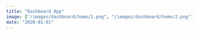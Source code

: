```yaml
---
title: "Dashboard App"
image: ["/images/dashboard/home/1.png", "/images/dashboard/home/2.png"]
date: "2020-01-01"
---
```


<Header
  title="Dashboard App"
  img="/images/dashboard/1.PNG"
  alt="Dashboard Picture"
/>
<List
  tec={["NextJS"]}
  lib={[
    "React Dropzone",
    "React Hook Form",
    "React Modal",
    "React Table",
    "Recharts",
    "TailwindCSS",
    "Headlessui UI",
  ]}
  year="2022"
  client="Propio"
  website="https://dashboard-iota-ten.vercel.app/"
  repo="https://github.com/AguzzDev/dashboard"
/>
<Galery
  imgs={[
    "/images/dashboard/4.PNG",
    "/images/dashboard/1.PNG",
    "/images/dashboard/2.PNG",
    "/images/dashboard/3.PNG",
    "/images/dashboard/5.PNG",
    "/images/dashboard/6.PNG",
  ]}
  alt="Dashboard Clone"
/>
